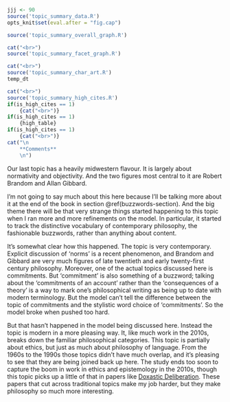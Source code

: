 ```r
jjj <- 90
source('topic_summary_data.R')
opts_knit$set(eval.after = "fig.cap")
```

```r
source('topic_summary_overall_graph.R')
```

```r
cat("<br>")
source('topic_summary_facet_graph.R')
```

```r
cat("<br>")
source('topic_summary_char_art.R')
temp_dt
```

```r
cat("<br>")
source('topic_summary_high_cites.R')
if(is_high_cites == 1)
	{cat("<br>")}
if(is_high_cites == 1)
	{high_table}
if(is_high_cites == 1)
	{cat("<br>")}
cat("\n
	**Comments**
	\n")
```

Our last topic has a heavily midwestern flavour. It is largely about normativity and objectivity. And the two figures most central to it are Robert Brandom and Allan Gibbard.

I'm not going to say much about this here because I'll be talking more about it at the end of the book in section \@ref(buzzwords-section). And the big theme there will be that very strange things started happening to this topic when I ran more and more refinements on the model. In particular, it started to track the distinctive vocabulary of contemporary philosophy, the fashionable buzzwords, rather than anything about content. 

It's somewhat clear how this happened. The topic is very contemporary. Explicit discussion of 'norms' is a recent phenomenon, and Brandom and Gibbard are very much figures of late twentieth and early twenty-first century philosophy. Moreover, one of the actual topics discussed here is commitments. But 'commitment' is also something of a buzzword; talking about the 'commitments of an account' rather than the 'consequences of a theory' is a way to mark one's philosophical writing as being up to date with modern terminology. But the model can't tell the difference between the topic of commitments and the stylistic word choice of 'commitments'. So the model broke when pushed too hard.

But that hasn't happened in the model being discussed here. Instead the topic is modern in a more pleasing way. It, like much work in the 2010s, breaks down the familiar philosophical categories. This topic is partially about ethics, but just as much about philosophy of language. From the 1960s to the 1990s those topics didn't have much overlap, and it's pleasing to see that they are being joined back up here. The study ends too soon to capture the boom in work in ethics and epistemology in the 2010s, though this topic picks up a little of that in papers like [Doxastic Deliberation](https://philpapers.org/rec/SHADD). These papers that cut across traditional topics make my job harder, but they make philosophy so much more interesting.